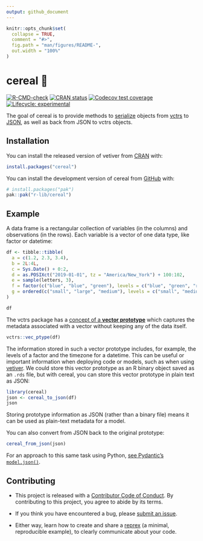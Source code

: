 ```yaml
---
output: github_document
---
```


<!-- README.md is generated from README.Rmd. Please edit that file -->

```r
knitr::opts_chunk$set(
  collapse = TRUE,
  comment = "#>",
  fig.path = "man/figures/README-",
  out.width = "100%"
)
```

# cereal 🥣

<!-- badges: start -->
[![R-CMD-check](https://github.com/r-lib/cereal/actions/workflows/R-CMD-check.yaml/badge.svg)](https://github.com/r-lib/cereal/actions/workflows/R-CMD-check.yaml)
[![CRAN status](https://www.r-pkg.org/badges/version/cereal)](https://CRAN.R-project.org/package=cereal)
[![Codecov test coverage](https://codecov.io/gh/r-lib/cereal/branch/main/graph/badge.svg)](https://app.codecov.io/gh/r-lib/cereal?branch=main)
[![Lifecycle: experimental](https://img.shields.io/badge/lifecycle-experimental-orange.svg)](https://lifecycle.r-lib.org/articles/stages.html#experimental)
<!-- badges: end -->

The goal of cereal is to provide methods to [serialize](https://en.wikipedia.org/wiki/Serialization) objects from [vctrs](https://vctrs.r-lib.org/) to [JSON](https://en.wikipedia.org/wiki/JSON), as well as back from JSON to vctrs objects.

## Installation

You can install the released version of vetiver from
[CRAN](https://CRAN.R-project.org) with:

``` r
install.packages("cereal")
```

You can install the development version of cereal from [GitHub](https://github.com/) with:

``` r
# install.packages("pak")
pak::pak("r-lib/cereal")
```

## Example

A data frame is a rectangular collection of variables (in the columns) and observations (in the rows). Each variable is a vector of one data type, like factor or datetime: 

```r
df <- tibble::tibble(
  a = c(1.2, 2.3, 3.4),
  b = 2L:4L,
  c = Sys.Date() + 0:2,
  d = as.POSIXct("2019-01-01", tz = "America/New_York") + 100:102,
  e = sample(letters, 3),
  f = factor(c("blue", "blue", "green"), levels = c("blue", "green", "red")),
  g = ordered(c("small", "large", "medium"), levels = c("small", "medium", "large"))
)

df
```

The vctrs package has a [concept of a **vector prototype**](https://vctrs.r-lib.org/articles/type-size.html) which captures the metadata associated with a vector without keeping any of the data itself.

```r
vctrs::vec_ptype(df)
```

The information stored in such a vector prototype includes, for example, the levels of a factor and the timezone for a datetime. This can be useful or important information when deploying code or models, such as when using [vetiver](https://vetiver.rstudio.com/). We could store this vector prototype as an R binary object saved as an `.rds` file, but with cereal, you can store this vector prototype in plain text as JSON:

```r
library(cereal)
json <- cereal_to_json(df)
json
```

Storing prototype information as JSON (rather than a binary file) means it can be used as plain-text metadata for a model. 

You can also convert from JSON back to the original prototype:

```r
cereal_from_json(json)
```

For an approach to this same task using Python, [see Pydantic's `model.json()`](https://docs.pydantic.dev/latest/usage/exporting_models/#modeljson).

## Contributing

- This project is released with a [Contributor Code of Conduct](https://www.contributor-covenant.org/version/2/1/CODE_OF_CONDUCT.html). By contributing to this project, you agree to abide by its terms.

- If you think you have encountered a bug, please [submit an issue](https://github.com/r-lib/cereal/issues).

- Either way, learn how to create and share a [reprex](https://reprex.tidyverse.org/articles/articles/learn-reprex.html) (a minimal, reproducible example), to clearly communicate about your code.



